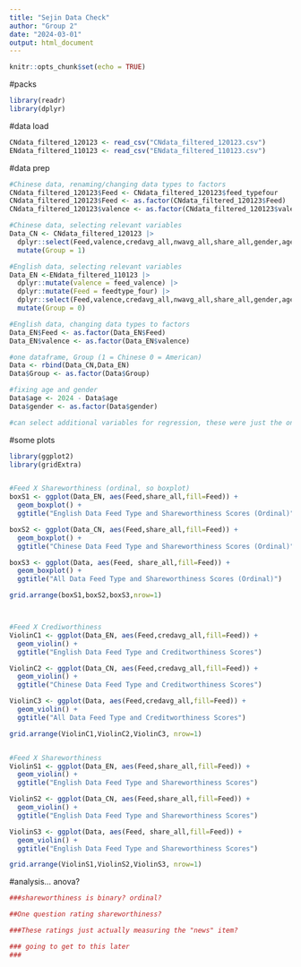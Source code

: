 ```yaml
---
title: "Sejin Data Check"
author: "Group 2"
date: "2024-03-01"
output: html_document
---
```


```r
knitr::opts_chunk$set(echo = TRUE)
```

#packs
```r
library(readr)
library(dplyr)
```

#data load
```r
CNdata_filtered_120123 <- read_csv("CNdata_filtered_120123.csv")
ENdata_filtered_110123 <- read_csv("ENdata_filtered_110123.csv")
```
#data prep
```r
#Chinese data, renaming/changing data types to factors
CNdata_filtered_120123$Feed <- CNdata_filtered_120123$feed_typefour
CNdata_filtered_120123$Feed <- as.factor(CNdata_filtered_120123$Feed)
CNdata_filtered_120123$valence <- as.factor(CNdata_filtered_120123$valence)

#Chinese data, selecting relevant variables
Data_CN <- CNdata_filtered_120123 |> 
  dplyr::select(Feed,valence,credavg_all,nwavg_all,share_all,gender,age) |> 
  mutate(Group = 1)

#English data, selecting relevant variables
Data_EN <-ENdata_filtered_110123 |> 
  dplyr::mutate(valence = feed_valence) |>
  dplyr::mutate(Feed = feedtype_four) |> 
  dplyr::select(Feed,valence,credavg_all,nwavg_all,share_all,gender,age) |> 
  mutate(Group = 0)

#English data, changing data types to factors
Data_EN$Feed <- as.factor(Data_EN$Feed)
Data_EN$valence <- as.factor(Data_EN$valence)

#one dataframe, Group (1 = Chinese 0 = American)
Data <- rbind(Data_CN,Data_EN)
Data$Group <- as.factor(Data$Group)

#fixing age and gender
Data$age <- 2024 - Data$age
Data$gender <- as.factor(Data$gender)

#can select additional variables for regression, these were just the ones that stuck out as easy to add
```

#some plots
```r
library(ggplot2)
library(gridExtra)


#Feed X Shareworthiness (ordinal, so boxplot)
boxS1 <- ggplot(Data_EN, aes(Feed,share_all,fill=Feed)) +
  geom_boxplot() + 
  ggtitle("English Data Feed Type and Shareworthiness Scores (Ordinal)")

boxS2 <- ggplot(Data_CN, aes(Feed,share_all,fill=Feed)) +
  geom_boxplot() + 
  ggtitle("Chinese Data Feed Type and Shareworthiness Scores (Ordinal)")

boxS3 <- ggplot(Data, aes(Feed, share_all,fill=Feed)) +
  geom_boxplot() +
  ggtitle("All Data Feed Type and Shareworthiness Scores (Ordinal)")

grid.arrange(boxS1,boxS2,boxS3,nrow=1)



#Feed X Crediworthiness
ViolinC1 <- ggplot(Data_EN, aes(Feed,credavg_all,fill=Feed)) +
  geom_violin() +
  ggtitle("English Data Feed Type and Creditworthiness Scores")

ViolinC2 <- ggplot(Data_CN, aes(Feed,credavg_all,fill=Feed)) +
  geom_violin() +
  ggtitle("Chinese Data Feed Type and Creditworthiness Scores")

ViolinC3 <- ggplot(Data, aes(Feed,credavg_all,fill=Feed)) +
  geom_violin() +
  ggtitle("All Data Feed Type and Creditworthiness Scores")

grid.arrange(ViolinC1,ViolinC2,ViolinC3, nrow=1)


#Feed X Shareworthiness
ViolinS1 <- ggplot(Data_EN, aes(Feed,share_all,fill=Feed)) +
  geom_violin() +
  ggtitle("English Data Feed Type and Shareworthiness Scores")

ViolinS2 <- ggplot(Data_CN, aes(Feed,share_all,fill=Feed)) + 
  geom_violin() +
  ggtitle("English Data Feed Type and Shareworthiness Scores")

ViolinS3 <- ggplot(Data, aes(Feed, share_all,fill=Feed)) +
  geom_violin() +
  ggtitle("English Data Feed Type and Shareworthiness Scores")

grid.arrange(ViolinS1,ViolinS2,ViolinS3, nrow=1)
```

#analysis... anova?
```r
###shareworthiness is binary? ordinal?

##One question rating shareworthiness?

###These ratings just actually measuring the "news" item?

### going to get to this later
###

```

